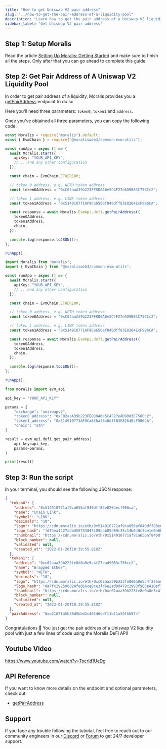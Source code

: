 ```yaml
---
title: "How to get Uniswap V2 pair address"
slug: "../how-to-get-the-pair-address-of-a-liquidity-pool"
description: "Learn how to get the pair address of a Uniswap V2 liquidity pool using Moralis DeFi API."
sidebar_label: "Get Uniswap V2 pair address"
---
```





## Step 1: Setup Moralis

Read the article [Setting Up Moralis: Getting Started](/web3-data-api/evm/get-your-api-key) and make sure to finish all the steps. Only after that you can go ahead to complete this guide.

## Step 2: Get Pair Address of A Uniswap V2 Liquidity Pool

In order to get pair address of a liquidity, Moralis provides you a [getPairAddress](/web3-data-api/evm/reference/get-pair-address) endpoint to do so.

Here you'll need three parameters: `token0`, `token1` and `address`.

Once you've obtained all three parameters, you can copy the following code:


<Tabs groupId="programming-language">
  <TabItem value="javascript" label="index.js (JavaScript)" default>

```javascript index.js
const Moralis = require("moralis").default;
const { EvmChain } = require("@moralisweb3/common-evm-utils");

const runApp = async () => {
  await Moralis.start({
    apiKey: "YOUR_API_KEY",
    // ...and any other configuration
  });

  const chain = EvmChain.ETHEREUM;

  // token 0 address, e.g. WETH token address
  const token0Address = "0xC02aaA39b223FE8D0A0e5C4F27eAD9083C756Cc2";

  // token 1 address, e.g. LINK token address
  const token1Address = "0x514910771AF9Ca656af840dff83E8264EcF986CA";

  const response = await Moralis.EvmApi.defi.getPairAddress({
    token0Address,
    token1Address,
    chain,
  });

  console.log(response.toJSON());
};

runApp();
```

</TabItem>
<TabItem value="typescript" label="index.ts (TypeScript)">

```typescript index.ts
import Moralis from "moralis";
import { EvmChain } from "@moralisweb3/common-evm-utils";

const runApp = async () => {
  await Moralis.start({
    apiKey: "YOUR_API_KEY",
    // ...and any other configuration
  });

  const chain = EvmChain.ETHEREUM;

  // token 0 address, e.g. WETH token address
  const token0Address = "0xC02aaA39b223FE8D0A0e5C4F27eAD9083C756Cc2";

  // token 1 address, e.g. LINK token address
  const token1Address = "0x514910771AF9Ca656af840dff83E8264EcF986CA";

  const response = await Moralis.EvmApi.defi.getPairAddress({
    token0Address,
    token1Address,
    chain,
  });

  console.log(response.toJSON());
};

runApp();
```

</TabItem>
<TabItem value="python" label="index.py (Python)">

```python index.py
from moralis import evm_api

api_key = "YOUR_API_KEY"

params = {
    "exchange": "uniswapv2",
    "token0_address": "0xC02aaA39b223FE8D0A0e5C4F27eAD9083C756Cc2",
    "token1_address": "0x514910771AF9Ca656af840dff83E8264EcF986CA",
    "chain": "eth"
}

result = evm_api.defi.get_pair_address(
    api_key=api_key,
    params=params,
)

print(result)
```

</TabItem>
</Tabs>

## Step 3: Run the script


<RunTheScript />

In your terminal, you should see the following JSON response:

```json
{
  "token0": {
    "address": "0x514910771af9ca656af840dff83e8264ecf986ca",
    "name": "Chain Link",
    "symbol": "LINK",
    "decimals": "18",
    "logo": "https://cdn.moralis.io/eth/0x514910771af9ca656af840dff83e8264ecf986ca.webp",
    "logo_hash": "fd74ea1227adb458733847c09aab05d89c35c14b640c5ee1e0a8bffa79193eb4",
    "thumbnail": "https://cdn.moralis.io/eth/0x514910771af9ca656af840dff83e8264ecf986ca_thumb.webp",
    "block_number": null,
    "validated": null,
    "created_at": "2022-01-20T10:39:55.818Z"
  },
  "token1": {
    "address": "0xc02aaa39b223fe8d0a0e5c4f27ead9083c756cc2",
    "name": "Wrapped Ether",
    "symbol": "WETH",
    "decimals": "18",
    "logo": "https://cdn.moralis.io/eth/0xc02aaa39b223fe8d0a0e5c4f27ead9083c756cc2.webp",
    "logo_hash": "0a7fc292596820fe066ce8ce3fd6e2ad9d479c2993f905e410ef74f2062a83ec",
    "thumbnail": "https://cdn.moralis.io/eth/0xc02aaa39b223fe8d0a0e5c4f27ead9083c756cc2_thumb.webp",
    "block_number": null,
    "validated": null,
    "created_at": "2022-01-20T10:39:55.818Z"
  },
  "pairAddress": "0xa2107fa5b38d9bbd2c461d6edf11b11a50f6b974"
}
```

Congratulations 🥳 You just get the pair address of a Uniswap V2 liquidity pool with just a few lines of code using the Moralis DeFi API!

## Youtube Video

https://www.youtube.com/watch?v=TocrId1UeDg

## API Reference

If you want to know more details on the endpoint and optional parameters, check out:

<ul>
  <li><a href="/web3-data-api/evm/reference/get-pair-address">getPairAddress</a></li>
</ul>

## Support

If you face any trouble following the tutorial, feel free to reach out to our community engineers in our [Discord](https://moralis.io/discord) or [Forum](https://forum.moralis.io) to get 24/7 developer support.
